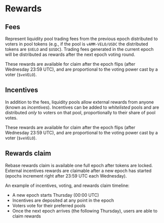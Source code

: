
# Rewards

## Fees

Represent liquidity pool trading fees from the previous epoch distributed to
voters in pool tokens (e.g., if the pool is `vAMM-VELO/USDC` the distributed
tokens are `$VELO` and `$USDC`). Trading fees generated in the current epoch
will be distributed as rewards after the next epoch voting round.

These rewards are available for claim after the epoch flips
(after Wednesday 23:59 UTC), and are proportional to the voting power cast by a
voter (`$veVELO`).

## Incentives

In addition to the fees, liquidity pools allow external rewards from anyone
(known as _incentives_). Incentives can be added to _whitelisted_ pools and are distributed
_only_ to voters on that pool, proportionally to their share of pool votes.

These rewards are available for claim after the epoch flips
(after Wednesday 23:59 UTC), and are proportional to the voting power cast by a
voter (`$veVELO`).

## Rewards claim

Rebase rewards claim is available one full epoch after tokens are locked.
External incentives rewards are claimable after a new epoch has started (epochs increment right after 23:59 UTC each Wednesday).

An example of incentives, voting, and rewards claim timeline:

- A new epoch starts Thursday (00:00 UTC)
- Incentives are deposited at any point in the epoch
- Voters vote for their preferred pools
- Once the next epoch arrives (the following Thursday), users are able to claim rewards

<SVG
  src="/svg/docs/chart-feesbribes.svg"
  className="w-full max-w-full h-auto mt-4"
/>
